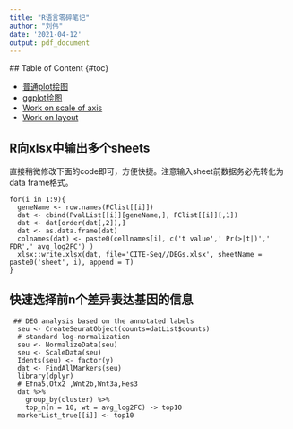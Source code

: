 ```yaml
---
title: "R语言零碎笔记"
author: "刘伟"
date: '2021-04-12'
output: pdf_document
---
```

  
  ## Table of Content {#toc}
  
  * [普通plot绘图](#ordiPlot)
  * [ggplot绘图](#ggplot)
  * [Work on scale of  axis](#yscale)
  * [Work on layout](#layout)
          
## R向xlsx中输出多个sheets
直接稍微修改下面的code即可，方便快捷。注意输入sheet前数据务必先转化为data frame格式。
```Rmd
for(i in 1:9){
  geneName <- row.names(FClist[[i]])
  dat <- cbind(PvalList[[i]][geneName,], FClist[[i]][,1])
  dat <- dat[order(dat[,2]),]
  dat <- as.data.frame(dat)
  colnames(dat) <- paste0(cellnames[i], c('t value',' Pr(>|t|)',' FDR',' avg_log2FC') )
  xlsx::write.xlsx(dat, file='CITE-Seq//DEGs.xlsx', sheetName = paste0('sheet', i), append = T)
}
```

## 快速选择前n个差异表达基因的信息

```Rmd
 ## DEG analysis based on the annotated labels
  seu <- CreateSeuratObject(counts=datList$counts)
  # standard log-normalization
  seu <- NormalizeData(seu)
  seu <- ScaleData(seu)
  Idents(seu) <- factor(y)
  dat <- FindAllMarkers(seu)
  library(dplyr)
  # Efna5,Otx2 ,Wnt2b,Wnt3a,Hes3
  dat %>%
    group_by(cluster) %>%
    top_n(n = 10, wt = avg_log2FC) -> top10
  markerList_true[[i]] <- top10
```